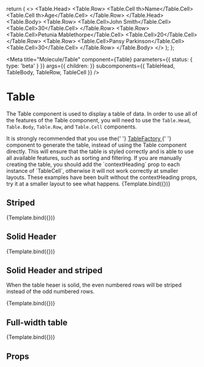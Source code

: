 
  return (
    <>
      <Table.Head>
        <Table.Row>
          <Table.Cell th>Name</Table.Cell>
          <Table.Cell th>Age</Table.Cell>
        </Table.Row>
      </Table.Head>
      <Table.Body>
        <Table.Row>
          <Table.Cell>John Smith</Table.Cell>
          <Table.Cell>30</Table.Cell>
        </Table.Row>
        <Table.Row>
          <Table.Cell>Petunia Mablethorpe</Table.Cell>
          <Table.Cell>20</Table.Cell>
        </Table.Row>
        <Table.Row>
          <Table.Cell>Pansy Parkinson</Table.Cell>
          <Table.Cell>30</Table.Cell>
        </Table.Row>
      </Table.Body>
    </>
  );
};

<Meta
  title="Molecule/Table"
  component={Table}
  parameters={{ status: { type: 'beta' } }}
  args={{
    children: <TableContent />
  }}
  subcomponents={{
    TableHead,
    TableBody,
    TableRow,
    TableCell
  }}
/>


# Table

The Table component is used to display a table of data. In order to use all of the features of the Table component, you will need to use the `Table.Head`, `Table.Body`, `Table.Row`, and `Table.Cell` components.

<Tip>
  It is strongly recommended that you use the{' '}
  <a href="?path=/docs/organism-tablegenerator--default-story">
    TableFactory
  </a>{' '}
  component to generate the table, instead of using the Table component
  directly. This will ensure that the table is styled correctly and is able to
  use all available features, such as sorting and filtering.
</Tip>

<Tip type="danger">
  If you are manually creating the table, you should add the `contextHeading`
  prop to each instance of `TableCell`, otherwise it will not work correctly at
  smaller layouts. These examples have been built without the contextHeading
  props, try it at a smaller layout to see what happens.
</Tip>

<Canvas withSource="open">
  <Story name="Default">{Template.bind({})}</Story>
</Canvas>

## Striped

<Canvas withSource="open">
  <Story name="Striped" args={{ striped: true }}>
    {Template.bind({})}
  </Story>
</Canvas>

## Solid Header

<Canvas withSource="open">
  <Story name="Solid Header" args={{ solidHeader: true }}>
    {Template.bind({})}
  </Story>
</Canvas>

## Solid Header and striped

When the table heaer is solid, the even numbered rows will be striped instead of the odd numbered rows.

<Canvas withSource="open">
  <Story
    name="Solid Header and strpiped"
    args={{ solidHeader: true, striped: true }}
  >
    {Template.bind({})}
  </Story>
</Canvas>

## Full-width table

<Canvas withSource="open">
  <Story name="Full width" args={{ fullWidth: true }}>
    {Template.bind({})}
  </Story>
</Canvas>

## Props

<ArgsTable of={Table} />
